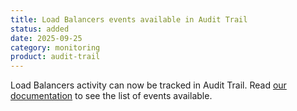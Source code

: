 ```yaml
---
title: Load Balancers events available in Audit Trail
status: added
date: 2025-09-25
category: monitoring
product: audit-trail
---
```


Load Balancers activity can now be tracked in Audit Trail. Read [our documentation](/audit-trail/reference-content/adt-supported-endpoints/#load-balancers) to see the list of events available.
